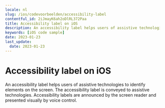```yaml
---
locale: nl
slug: /ios/codevoorbeelden/accessibility-label
contentful_id: 2iJmayK6ah2oDlRL372Paa
title: Accessibility label on iOS
description: An accessibility label helps users of assistive technologies to identify elements on the screen.
keywords: [iOS code sample]
date: 2023-01-23
last_update:
  date: 2023-01-23
---
```


# Accessibility label on iOS

An accessibility label helps users of assistive technologies to identify elements on the screen. The accessibility label is conveyed to assistive technologies. Accessibility labels are announced by the screen reader and presented visually by voice control.

<CodeSample id="accessibility-label" locale="nl" platform="ios"/>

